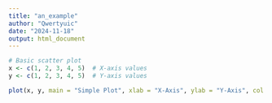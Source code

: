 ```yaml
---
title: "an_example"
author: "Qwertyuic"
date: "2024-11-18"
output: html_document
---
```


```r
# Basic scatter plot
x <- c(1, 2, 3, 4, 5)  # X-axis values
y <- c(1, 2, 3, 4, 5)  # Y-axis values

plot(x, y, main = "Simple Plot", xlab = "X-Axis", ylab = "Y-Axis", col = "red")
```
